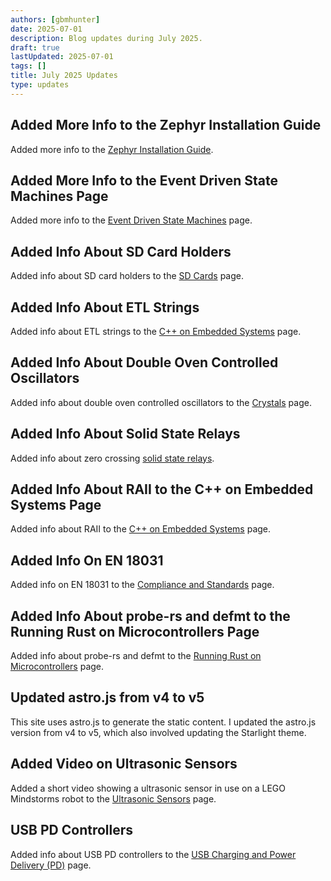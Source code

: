 ```yaml
---
authors: [gbmhunter]
date: 2025-07-01
description: Blog updates during July 2025.
draft: true
lastUpdated: 2025-07-01
tags: []
title: July 2025 Updates
type: updates
---
```


## Added More Info to the Zephyr Installation Guide

Added more info to the [Zephyr Installation Guide](/programming/operating-systems/zephyr/installation/).

## Added More Info to the Event Driven State Machines Page

Added more info to the [Event Driven State Machines](/programming/design-patterns/event-driven-state-machines/) page.

## Added Info About SD Card Holders

Added info about SD card holders to the [SD Cards](/electronics/components/memory/sd-cards/) page.

## Added Info About ETL Strings

Added info about ETL strings to the [C++ on Embedded Systems](/programming/languages/c-plus-plus/cpp-on-embedded-systems/) page.

## Added Info About Double Oven Controlled Oscillators

Added info about double oven controlled oscillators to the [Crystals](/electronics/components/crystals/) page.

## Added Info About Solid State Relays

Added info about zero crossing [solid state relays](/electronics/components/relays/solid-state/).

## Added Info About RAII to the C++ on Embedded Systems Page

Added info about RAII to the [C++ on Embedded Systems](/programming/languages/c-plus-plus/cpp-on-embedded-systems/) page.

## Added Info On EN 18031

Added info on EN 18031 to the [Compliance and Standards](/electronics/compliance/) page.

## Added Info About probe-rs and defmt to the Running Rust on Microcontrollers Page

Added info about probe-rs and defmt to the [Running Rust on Microcontrollers](/programming/languages/rust/running-rust-on-microcontrollers/) page.

## Updated astro.js from v4 to v5

This site uses astro.js to generate the static content. I updated the astro.js version from v4 to v5, which also involved updating the Starlight theme.

## Added Video on Ultrasonic Sensors

Added a short video showing a ultrasonic sensor in use on a LEGO Mindstorms robot to the [Ultrasonic Sensors](/electronics/components/sensors/ultrasonic-sensors/) page.

## USB PD Controllers

Added info about USB PD controllers to the [USB Charging and Power Delivery (PD)](/electronics/communication-protocols/usb-protocol/usb-charging-and-power-delivery/) page.
